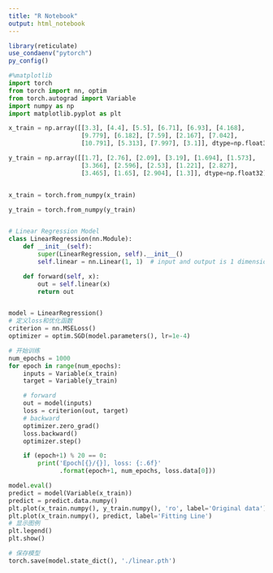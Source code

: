 ```yaml
---
title: "R Notebook"
output: html_notebook
---
```

```r
library(reticulate)
use_condaenv("pytorch")
py_config()
```


```python
#%matplotlib
import torch
from torch import nn, optim
from torch.autograd import Variable
import numpy as np
import matplotlib.pyplot as plt

x_train = np.array([[3.3], [4.4], [5.5], [6.71], [6.93], [4.168],
                    [9.779], [6.182], [7.59], [2.167], [7.042],
                    [10.791], [5.313], [7.997], [3.1]], dtype=np.float32)

y_train = np.array([[1.7], [2.76], [2.09], [3.19], [1.694], [1.573],
                    [3.366], [2.596], [2.53], [1.221], [2.827],
                    [3.465], [1.65], [2.904], [1.3]], dtype=np.float32)


x_train = torch.from_numpy(x_train)

y_train = torch.from_numpy(y_train)


# Linear Regression Model
class LinearRegression(nn.Module):
    def __init__(self):
        super(LinearRegression, self).__init__()
        self.linear = nn.Linear(1, 1)  # input and output is 1 dimension

    def forward(self, x):
        out = self.linear(x)
        return out


model = LinearRegression()
# 定义loss和优化函数
criterion = nn.MSELoss()
optimizer = optim.SGD(model.parameters(), lr=1e-4)

# 开始训练
num_epochs = 1000
for epoch in range(num_epochs):
    inputs = Variable(x_train)
    target = Variable(y_train)

    # forward
    out = model(inputs)
    loss = criterion(out, target)
    # backward
    optimizer.zero_grad()
    loss.backward()
    optimizer.step()

    if (epoch+1) % 20 == 0:
        print('Epoch[{}/{}], loss: {:.6f}'
              .format(epoch+1, num_epochs, loss.data[0]))

model.eval()
predict = model(Variable(x_train))
predict = predict.data.numpy()
plt.plot(x_train.numpy(), y_train.numpy(), 'ro', label='Original data')
plt.plot(x_train.numpy(), predict, label='Fitting Line')
# 显示图例
plt.legend() 
plt.show()

# 保存模型
torch.save(model.state_dict(), './linear.pth')
```

